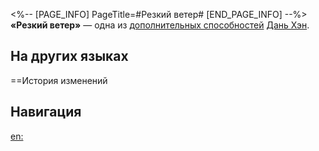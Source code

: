 <%-- [PAGE_INFO]
PageTitle=#Резкий ветер#
[END_PAGE_INFO] --%>
{{Навык Инфобокс
|Название         = Резкий ветер
|Изображение      = След Резкий ветер.png
|Персонаж         = Дань Хэн
|Тип              = Доп. способность
|Возвышение       = 6
|Длительность     = 
|Описание         = Урон базовой атаки, наносимый противникам со статусом Замедление, повышается на 40%.
|Свойство1        = 
|Масштабирование1 = 
}}
'''«Резкий ветер»''' — одна из [[дополнительная способность|дополнительных способностей]] [[Дань Хэн]].

==На других языках==
{{На других языках
|en   = High Gale
|zhs  = 罡风
|zht  = 罡風
|ja   = {{Rubi|剛風|ごうふう}}
|ko   = 세찬 바람
|es   = Temporal
|fr   = Bourrasque
|ru   = Резкий ветер
|th   = High Gale
|vi   = Gió Lốc
|de   = Heftiger Wind
|id   = High Gale
|pt   = Forte Ventania
}}

==История изменений
{{История изменений|3.5}}

==Навигация==
{{Навык Навбокс|Дань Хэн}}

[[en:]]